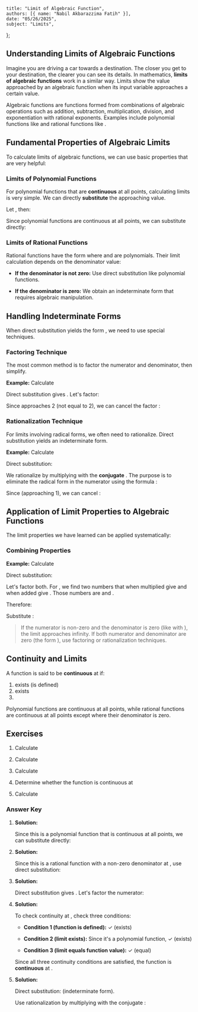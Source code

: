     title: "Limit of Algebraic Function",
    authors: [{ name: "Nabil Akbarazzima Fatih" }],
    date: "05/26/2025",
    subject: "Limits",
};

## Understanding Limits of Algebraic Functions

Imagine you are driving a car towards a destination. The closer you get to your destination, the clearer you can see its details. In mathematics, **limits of algebraic functions** work in a similar way. Limits show the value approached by an algebraic function when its input variable approaches a certain value.

Algebraic functions are functions formed from combinations of algebraic operations such as addition, subtraction, multiplication, division, and exponentiation with rational exponents. Examples include polynomial functions like <InlineMath math="f(x) = x^2 + 3x - 2" /> and rational functions like <InlineMath math="g(x) = \frac{x + 1}{x - 2}" />.

## Fundamental Properties of Algebraic Limits

To calculate limits of algebraic functions, we can use basic properties that are very helpful:

### Limits of Polynomial Functions

For polynomial functions that are **continuous** at all points, calculating limits is very simple. We can directly **substitute** the approaching value.

Let <InlineMath math="f(x) = x^4 - 5x^3 + x^2 - 7" />, then:

<BlockMath math="\lim_{x \to 2} f(x) = \lim_{x \to 2} (x^4 - 5x^3 + x^2 - 7)" />

Since polynomial functions are continuous at all points, we can substitute directly:

<BlockMath math="= 2^4 - 5(2^3) + 2^2 - 7 = 16 - 40 + 4 - 7 = -27" />

### Limits of Rational Functions

Rational functions have the form <InlineMath math="\frac{P(x)}{Q(x)}" /> where <InlineMath math="P(x)" /> and <InlineMath math="Q(x)" /> are polynomials. Their limit calculation depends on the denominator value:

- **If the denominator is not zero:** Use direct substitution like polynomial functions.

- **If the denominator is zero:** We obtain an indeterminate form that requires algebraic manipulation.

## Handling Indeterminate Forms

When direct substitution yields the form <InlineMath math="\frac{0}{0}" />, we need to use special techniques.

### Factoring Technique

The most common method is to factor the numerator and denominator, then simplify.

**Example:** Calculate <InlineMath math="\lim_{x \to 2} \frac{x^2 - 4}{x - 2}" />

Direct substitution gives <InlineMath math="\frac{0}{0}" />. Let's factor:

<div className="flex flex-col gap-4">
<BlockMath math="x^2 - 4 = (x + 2)(x - 2)" />
<BlockMath math="\lim_{x \to 2} \frac{x^2 - 4}{x - 2} = \lim_{x \to 2} \frac{(x + 2)(x - 2)}{x - 2}" />
</div>

Since <InlineMath math="x" /> approaches 2 (not equal to 2), we can cancel the factor <InlineMath math="(x - 2)" />:

<BlockMath math="= \lim_{x \to 2} (x + 2) = 2 + 2 = 4" />

### Rationalization Technique

For limits involving radical forms, we often need to rationalize. Direct substitution yields an indeterminate form.

**Example:** Calculate <InlineMath math="\lim_{x \to 1} \frac{\sqrt{x} - 1}{x - 1}" />

Direct substitution:

<div className="flex flex-col gap-4">
<BlockMath math="\frac{\sqrt{1} - 1}{1 - 1} = \frac{1 - 1}{0} = \frac{0}{0} \text{ (indeterminate form)}" />
</div>

We rationalize by multiplying with the **conjugate** <InlineMath math="\sqrt{x} + 1" />. The purpose is to eliminate the radical form in the numerator using the formula <InlineMath math="(a-b)(a+b) = a^2 - b^2" />:

<div className="flex flex-col gap-4">
<BlockMath math="\lim_{x \to 1} \frac{\sqrt{x} - 1}{x - 1} \cdot \frac{\sqrt{x} + 1}{\sqrt{x} + 1}" />
<BlockMath math="= \lim_{x \to 1} \frac{(\sqrt{x} - 1)(\sqrt{x} + 1)}{(x - 1)(\sqrt{x} + 1)}" />
<BlockMath math="= \lim_{x \to 1} \frac{(\sqrt{x})^2 - 1^2}{(x - 1)(\sqrt{x} + 1)} = \lim_{x \to 1} \frac{x - 1}{(x - 1)(\sqrt{x} + 1)}" />
</div>

Since <InlineMath math="x \neq 1" /> (approaching 1), we can cancel <InlineMath math="(x - 1)" />:

<BlockMath math="= \lim_{x \to 1} \frac{1}{\sqrt{x} + 1} = \frac{1}{\sqrt{1} + 1} = \frac{1}{1 + 1} = \frac{1}{2}" />

## Application of Limit Properties to Algebraic Functions

The limit properties we have learned can be applied systematically:

### Combining Properties

**Example:** Calculate <InlineMath math="\lim_{x \to 3} \frac{x^2 - 9}{x^2 + 2x - 15}" />

Direct substitution:

<div className="flex flex-col gap-4">
<BlockMath math="\frac{3^2 - 9}{3^2 + 2(3) - 15} = \frac{9 - 9}{9 + 6 - 15} = \frac{0}{0} \text{ (indeterminate form)}" /> 
</div>

Let's factor both. For <InlineMath math="x^2 + 2x - 15" />, we find two numbers that when multiplied give <InlineMath math="-15" /> and when added give <InlineMath math="2" />. Those numbers are <InlineMath math="5" /> and <InlineMath math="-3" />.

<div className="flex flex-col gap-4">
<BlockMath math="x^2 - 9 = (x - 3)(x + 3)" />
<BlockMath math="x^2 + 2x - 15 = x^2 + 5x - 3x - 15 = x(x + 5) - 3(x + 5) = (x - 3)(x + 5)" />
</div>

Therefore:

<div className="flex flex-col gap-4">
<BlockMath math="\lim_{x \to 3} \frac{(x - 3)(x + 3)}{(x - 3)(x + 5)} = \lim_{x \to 3} \frac{x + 3}{x + 5}" />
</div>

Substitute <InlineMath math="x = 3" />: <InlineMath math="\frac{3 + 3}{3 + 5} = \frac{6}{8} = \frac{3}{4}" />

> If the numerator is non-zero and the denominator is zero (like <InlineMath math="\frac{a}{0}" /> with <InlineMath math="a \neq 0" />), the limit approaches infinity. If both numerator and denominator are zero (the form <InlineMath math="\frac{0}{0}" />), use factoring or rationalization techniques.

## Continuity and Limits

A function <InlineMath math="f" /> is said to be **continuous** at <InlineMath math="x = c" /> if:

1. <InlineMath math="f(c)" /> exists (is defined)
2. <InlineMath math="\lim_{x \to c} f(x)" /> exists  
3. <InlineMath math="\lim_{x \to c} f(x) = f(c)" />

Polynomial functions are continuous at all points, while rational functions are continuous at all points except where their denominator is zero.

## Exercises

1. Calculate <InlineMath math="\lim_{x \to 2} (x^4 - 5x^3 + x^2 - 7)" />

2. Calculate <InlineMath math="\lim_{x \to 2} \frac{x^2 - 6x + 8}{x^2 + 16x + 28}" />

3. Calculate <InlineMath math="\lim_{x \to 1} \frac{x^2 - 2x + 1}{x - 1}" />

4. Determine whether the function <InlineMath math="f(x) = x^2 - 2x + 1" /> is continuous at <InlineMath math="x = 1" />

5. Calculate <InlineMath math="\lim_{x \to 0} \frac{\sqrt{x + 4} - 2}{x}" />

### Answer Key

1. **Solution:**

   Since this is a polynomial function that is continuous at all points, we can substitute directly:
   
   <div className="flex flex-col gap-4">
   <BlockMath math="\lim_{x \to 2} (x^4 - 5x^3 + x^2 - 7) = 2^4 - 5(2^3) + 2^2 - 7" />
   <BlockMath math="= 16 - 5(8) + 4 - 7 = 16 - 40 + 4 - 7 = -27" />
   </div>

2. **Solution:**

   Since this is a rational function with a non-zero denominator at <InlineMath math="x = 2" />, use direct substitution:
   
   <div className="flex flex-col gap-4">
   <BlockMath math="\lim_{x \to 2} \frac{x^2 - 6x + 8}{x^2 + 16x + 28} = \frac{2^2 - 6(2) + 8}{2^2 + 16(2) + 28}" />
   <BlockMath math="= \frac{4 - 12 + 8}{4 + 32 + 28} = \frac{0}{64} = 0" />
   </div>

3. **Solution:**

   Direct substitution gives <InlineMath math="\frac{0}{0}" />. Let's factor the numerator:
   
   <div className="flex flex-col gap-4">
   <BlockMath math="x^2 - 2x + 1 = (x - 1)^2" />
   <BlockMath math="\lim_{x \to 1} \frac{(x - 1)^2}{x - 1} = \lim_{x \to 1} (x - 1) = 1 - 1 = 0" />
   </div>

4. **Solution:**

   To check continuity at <InlineMath math="x = 1" />, check three conditions:
   
   - **Condition 1 (function is defined):** <InlineMath math="f(1) = 1^2 - 2(1) + 1 = 1 - 2 + 1 = 0" /> ✓ (exists)
   
   - **Condition 2 (limit exists):** Since it's a polynomial function, <InlineMath math="\lim_{x \to 1} f(x) = f(1) = 0" /> ✓ (exists)
   
   - **Condition 3 (limit equals function value):** <InlineMath math="\lim_{x \to 1} f(x) = f(1) = 0" /> ✓ (equal)
   
   Since all three continuity conditions are satisfied, the function is **continuous** at <InlineMath math="x = 1" />.

5. **Solution:**

   Direct substitution: <InlineMath math="\frac{\sqrt{0 + 4} - 2}{0} = \frac{2 - 2}{0} = \frac{0}{0}" /> (indeterminate form).
   
   Use rationalization by multiplying with the conjugate <InlineMath math="\sqrt{x + 4} + 2" />:
   
   <div className="flex flex-col gap-4">
   <BlockMath math="\lim_{x \to 0} \frac{\sqrt{x + 4} - 2}{x} \cdot \frac{\sqrt{x + 4} + 2}{\sqrt{x + 4} + 2}" />
   <BlockMath math="= \lim_{x \to 0} \frac{(\sqrt{x + 4})^2 - 2^2}{x(\sqrt{x + 4} + 2)} = \lim_{x \to 0} \frac{(x + 4) - 4}{x(\sqrt{x + 4} + 2)}" />
   <BlockMath math="= \lim_{x \to 0} \frac{x}{x(\sqrt{x + 4} + 2)} = \lim_{x \to 0} \frac{1}{\sqrt{x + 4} + 2}" />
   <BlockMath math="= \frac{1}{\sqrt{0 + 4} + 2} = \frac{1}{\sqrt{4} + 2} = \frac{1}{2 + 2} = \frac{1}{4}" />
   </div>